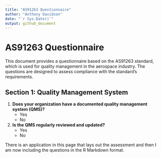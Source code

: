 ```yaml
---
title: "AS91263 Questionnaire"
author: "Anthony Davidson"
date: "`r Sys.Date()`"
output: github_document
---
```


# AS91263 Questionnaire

This document provides a questionnaire based on the AS91263 standard, which is used for quality management in the aerospace industry. The questions are designed to assess compliance with the standard's requirements.

## Section 1: Quality Management System

1. **Does your organization have a documented quality management system (QMS)?**
   - Yes
   - No

2. **Is the QMS regularly reviewed and updated?**
    - Yes
    - No

There is an application in this page that lays out the assessment and then I am now including the questions in the R Markdown format.

